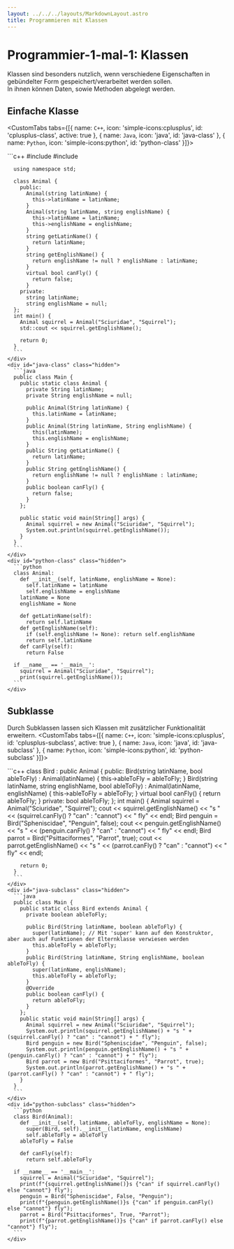 ```yaml
---
layout: ../../../layouts/MarkdownLayout.astro
title: Programmieren mit Klassen
---
```



# Programmier-1-mal-1: Klassen

Klassen sind besonders nutzlich, wenn verschiedene Eigenschaften in gebündelter Form gespeichert/verarbeitet werden sollen.  
In ihnen können Daten, sowie Methoden abgelegt werden.

## Einfache Klasse <Difficulty difficulty='medium' />
<CustomTabs tabs={[{
    name: `C++`,
    icon: 'simple-icons:cplusplus',
    id: 'cplusplus-class',
    active: true
}, {
    name: `Java`,
    icon: 'java',
    id: 'java-class'
}, {
    name: `Python`,
    icon: 'simple-icons:python',
    id: 'python-class'
}]}>
    <div id="cplusplus-class" data-active="true">
      ```c++
      #include <iostream>
      #include <string>

      using namespace std;

      class Animal {
        public:
          Animal(string latinName) {
            this->latinName = latinName;
          }
          Animal(string latinName, string englishName) {
            this->latinName = latinName;
            this->englishName = englishName;
          }
          string getLatinName() {
            return latinName;
          }
          string getEnglishName() {
            return englishName != null ? englishName : latinName;
          }
          virtual bool canFly() {
            return false;
          }
        private:
          string latinName;
          string englishName = null;
      };
      int main() {
        Animal squirrel = Animal("Sciuridae", "Squirrel");
        std::cout << squirrel.getEnglishName();

        return 0;
      }
      ```
    </div>
    <div id="java-class" class="hidden">
      ```java
      public class Main {
        public static class Animal {
          private String latinName;
          private String englishName = null;

          public Animal(String latinName) {
            this.latinName = latinName;
          }
          public Animal(String latinName, String englishName) {
            this(latinName);
            this.englishName = englishName;
          }
          public String getLatinName() {
            return latinName;
          }
          public String getEnglishName() {
            return englishName != null ? englishName : latinName;
          }
          public boolean canFly() {
            return false;
          }
        };

        public static void main(String[] args) {
          Animal squirrel = new Animal("Sciuridae", "Squirrel");
          System.out.println(squirrel.getEnglishName());
        }
      }
      ```
    </div>
    <div id="python-class" class="hidden">
      ```python
      class Animal:
        def __init__(self, latinName, englishName = None):
          self.latinName = latinName
          self.englishName = englishName
        latinName = None
        englishName = None

        def getLatinName(self):
          return self.latinName
        def getEnglishName(self):
          if (self.englishName != None): return self.englishName
          return self.latinName
        def canFly(self):
          return False
      
      if __name__ == '__main__':
        squirrel = Animal("Sciuridae", "Squirrel");
        print(squirrel.getEnglishName());
      ```
    </div>
</CustomTabs>

## Subklasse <Difficulty difficulty='advanced' />
Durch Subklassen lassen sich Klassen mit zusätzlicher Funktionalität erweitern.
<CustomTabs tabs={[{
    name: `C++`,
    icon: 'simple-icons:cplusplus',
    id: 'cplusplus-subclass',
    active: true
}, {
    name: `Java`,
    icon: 'java',
    id: 'java-subclass'
}, {
    name: `Python`,
    icon: 'simple-icons:python',
    id: 'python-subclass'
}]}>
    <div id="cplusplus-subclass" data-active="true">
      ```c++
      class Bird : public Animal {
        public:
          Bird(string latinName, bool ableToFly) : Animal(latinName) {
            this->ableToFly = ableToFly;
          }
          Bird(string latinName, string englishName, bool ableToFly) : Animal(latinName, englishName) {
            this->ableToFly = ableToFly;
          }
          virtual bool canFly() {
            return ableToFly;
          }
        private:
          bool ableToFly;
      };
      int main() {
        Animal squirrel = Animal("Sciuridae", "Squirrel");
        cout << squirrel.getEnglishName() << "s " << (squirrel.canFly() ? "can" : "cannot") << " fly" << endl;
        Bird penguin = Bird("Spheniscidae", "Penguin", false);
        cout << penguin.getEnglishName() << "s " << (penguin.canFly() ? "can" : "cannot") << " fly" << endl;
        Bird parrot = Bird("Psittaciformes", "Parrot", true);
        cout << parrot.getEnglishName() << "s " << (parrot.canFly() ? "can" : "cannot") << " fly" << endl;

        return 0;
      }
      ```
    </div>
    <div id="java-subclass" class="hidden">
      ```java
      public class Main {
        public static class Bird extends Animal {
          private boolean ableToFly;

          public Bird(String latinName, boolean ableToFly) {
            super(latinName); // Mit 'super' kann auf den Konstruktor, aber auch auf Funktionen der Elternklasse verwiesen werden
            this.ableToFly = ableToFly;
          }
          public Bird(String latinName, String englishName, boolean ableToFly) {
            super(latinName, englishName);
            this.ableToFly = ableToFly;
          }
          @Override
          public boolean canFly() {
            return ableToFly;
          }
        };
        public static void main(String[] args) {
          Animal squirrel = new Animal("Sciuridae", "Squirrel");
          System.out.println(squirrel.getEnglishName() + "s " + (squirrel.canFly() ? "can" : "cannot") + " fly");
          Bird penguin = new Bird("Spheniscidae", "Penguin", false);
          System.out.println(penguin.getEnglishName() + "s " + (penguin.canFly() ? "can" : "cannot") + " fly");
          Bird parrot = new Bird("Psittaciformes", "Parrot", true);
          System.out.println(parrot.getEnglishName() + "s " + (parrot.canFly() ? "can" : "cannot") + " fly");
        }
      }
      ```
    </div>
    <div id="python-subclass" class="hidden">
      ```python
      class Bird(Animal):
        def __init__(self, latinName, ableToFly, englishName = None):
          super(Bird, self).__init__(latinName, englishName)
          self.ableToFly = ableToFly
        ableToFly = False

        def canFly(self):
          return self.ableToFly

      if __name__ == '__main__':
        squirrel = Animal("Sciuridae", "Squirrel");
        print(f"{squirrel.getEnglishName()}s {"can" if squirrel.canFly() else "cannot"} fly");
        penguin = Bird("Spheniscidae", False, "Penguin");
        print(f"{penguin.getEnglishName()}s {"can" if penguin.canFly() else "cannot"} fly");
        parrot = Bird("Psittaciformes", True, "Parrot");
        print(f"{parrot.getEnglishName()}s {"can" if parrot.canFly() else "cannot"} fly");
      ```
    </div>
</CustomTabs>